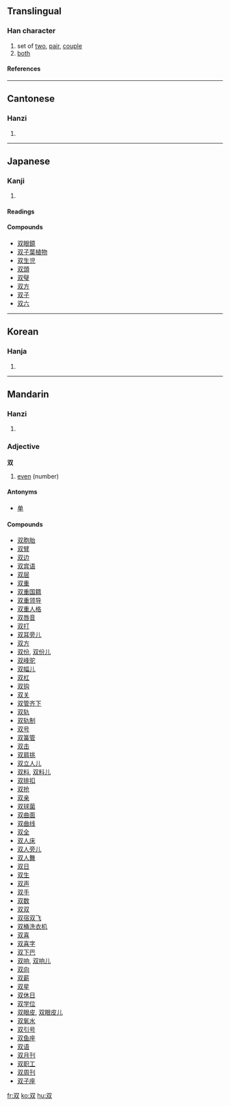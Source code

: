 {{see|雙}}
==Translingual==

===Han character===
{{Han char|rn=29|rad=又|as=02|sn=4|four=|canj=水水 (EE), X水水 (XEE)}}

# set of [[two]], [[pair]], [[couple]]
# [[both]]

====References====
{{Han ref|kx=0165.170|dkj=03125|dj=0375.020|hdz=10393.090|uh=53CC|ud=21452}}

----

==Cantonese==

===Hanzi===
{{yue-hanzi|jyut=|y=seung1}}

# {{defn|Cantonese}}

----

==Japanese==

===Kanji===
{{ja-kanji|grade=c|rs=又02}}

# {{defn|Japanese}}

====Readings====
{{ja-readings|on=[[そう]] (sō)|kun=[[ふたつ]] (futatsu), [[ならぶ]] (narabu), [[たぐい]] (tagui)}}

====Compounds====
*[[双眼鏡]]
*[[双子葉植物]]
*[[双生児]]
*[[双頭]]
*[[双璧]]
*[[双方]]
*[[双子]]
*[[双六]]

----

==Korean==

===Hanja===
{{ko-hanja|hangeul=쌍|rv=ssang|mr=ssang}}

# {{defn|Korean}}

----

==Mandarin==

===Hanzi===
{{cmn-hanzi|tra=雙|pin=[[shuāng]] ([[shuang1]])|wg=shuang<sup>1</sup>}}

# {{defn|Mandarin}}

===Adjective===
'''双'''

# [[even]] (number)

====Antonyms====
*[[单]]

====Compounds====
*[[双胞胎]]
*[[双臂]]
*[[双边]]
*[[双宾语]]
*[[双层]]
*[[双重]]
*[[双重国籍]]
*[[双重领导]]
*[[双重人格]]
*[[双唇音]]
*[[双打]]
*[[双耳旁儿]]
*[[双方]]
*[[双份]], [[双份儿]]
*[[双峰驼]]
*[[双幅儿]]
*[[双杠]]
*[[双钩]]
*[[双关]]
*[[双管齐下]]
*[[双轨]]
*[[双轨制]]
*[[双号]]
*[[双簧管]]
*[[双击]]
*[[双肩挑]]
*[[双立人儿]]
*[[双料]], [[双料儿]]
*[[双排扣]]
*[[双抢]]
*[[双亲]]
*[[双球菌]]
*[[双曲面]]
*[[双曲线]]
*[[双全]]
*[[双人床]]
*[[双人旁儿]]
*[[双人舞]]
*[[双日]]
*[[双生]]
*[[双声]]
*[[双手]]
*[[双数]]
*[[双双]]
*[[双宿双飞]]
*[[双桶洗衣机]]
*[[双喜]]
*[[双喜字]]
*[[双下巴]]
*[[双响]], [[双响儿]]
*[[双向]]
*[[双薪]]
*[[双星]]
*[[双休日]]
*[[双学位]]
*[[双眼皮]], [[双眼皮儿]]
*[[双氧水]]
*[[双引号]]
*[[双鱼座]]
*[[双语]]
*[[双月刊]]
*[[双职工]]
*[[双周刊]]
*[[双子座]]

[[fr:双]]
[[ko:双]]
[[hu:双]]
